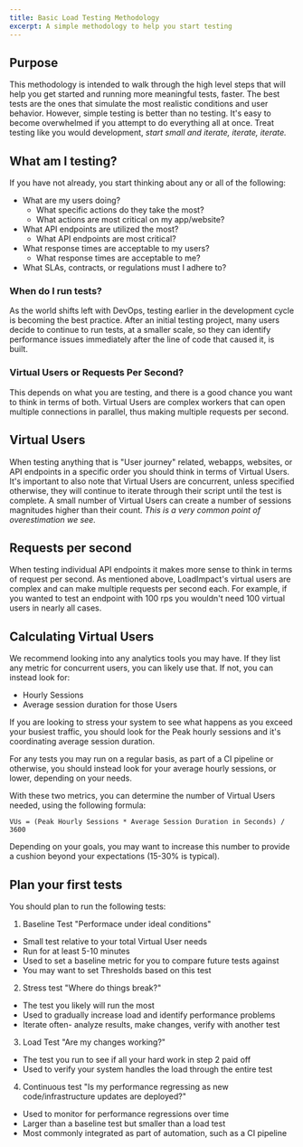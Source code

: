 ```yaml
---
title: Basic Load Testing Methodology
excerpt: A simple methodology to help you start testing
---
```



## Purpose

This methodology is intended to walk through the high level steps that will help you get started and running more meaningful tests, faster. The best tests are the ones that simulate the most realistic conditions and user behavior. However, simple testing is better than no testing. It's easy to become overwhelmed if you attempt to do everything all at once. Treat testing like you would development, _start small and iterate, iterate, iterate._

## What am I testing?

If you have not already, you start thinking about any or all of the following:

* What are my users doing?
  - What specific actions do they take the most?
  - What actions are most critical on my app/website?
* What API endpoints are utilized the most?
  - What API endpoints are most critical?
* What response times are acceptable to my users?
  - What response times are acceptable to me?
* What SLAs, contracts, or regulations must I adhere to?

### When do I run tests?

As the world shifts left with DevOps, testing earlier in the development cycle is becoming the best practice. After an initial testing project, many users decide to continue to run tests, at a smaller scale, so they can identify performance issues immediately after the line of code that caused it, is built.

### Virtual Users or Requests Per Second?

This depends on what you are testing, and there is a good chance you want to think in terms of both. Virtual Users are complex workers that can open multiple connections in parallel, thus making multiple requests per second.

## Virtual Users
When testing anything that is "User journey" related, webapps, websites, or API endpoints in a specific order you should think in terms of Virtual Users. It's important to also note that Virtual Users are concurrent, unless specified otherwise, they will continue to iterate through their script until the test is complete. A small number of Virtual Users can create a number of sessions magnitudes higher than their count. _This is a very common point of overestimation we see._

## Requests per second
When testing individual API endpoints it makes more sense to think in terms of request per second. As mentioned above, LoadImpact's virtual users are complex and can make multiple requests per second each. For example, if you wanted to test an endpoint with 100 rps you wouldn't need 100 virtual users in nearly all cases.

## Calculating Virtual Users

We recommend looking into any analytics tools you may have. If they list any metric for concurrent users, you can likely use that. If not, you can instead look for:

- Hourly Sessions
- Average session duration for those Users

If you are looking to stress your system to see what happens as you exceed your busiest traffic, you should look for the Peak hourly sessions and it's coordinating average session duration.

For any tests you may run on a regular basis, as part of a CI pipeline or otherwise, you should instead look for your average hourly sessions, or lower, depending on your needs.

With these two metrics, you can determine the number of Virtual Users needed, using the following formula:

`VUs = (Peak Hourly Sessions * Average Session Duration in Seconds) / 3600`

Depending on your goals, you may want to increase this number to provide a cushion beyond your expectations (15-30% is typical).

## Plan your first tests

You should plan to run the following tests:

1. Baseline Test "Performace under ideal conditions"
  - Small test relative to your total Virtual User needs
  - Run for at least 5-10 minutes
  - Used to set a baseline metric for you to compare future tests against
  - You may want to set Thresholds based on this test
2. Stress test "Where do things break?"
  - The test you likely will run the most
  - Used to gradually increase load and identify performance problems
  - Iterate often-  analyze results, make changes, verify with another test
3. Load Test "Are my changes working?"
  - The test you run to see if all your hard work in step 2 paid off
  - Used to verify your system handles the load through the entire test
4. Continuous test "Is my performance regressing as new code/infrastructure updates are deployed?"
  - Used to monitor for performance regressions over time
  - Larger than a baseline test but smaller than a load test
  - Most commonly integrated as part of automation, such as a CI pipeline

